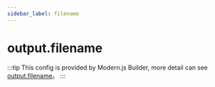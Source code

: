 ```yaml
---
sidebar_label: filename
---
```


# output.filename

:::tip
This config is provided by Modern.js Builder, more detail can see [output.filename](https://modernjs.dev/builder/en/api/config-output.html#outputfilename)。
:::


<Main />
